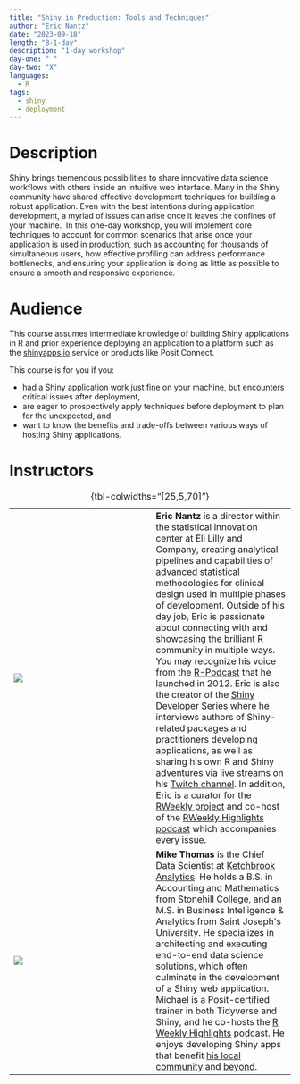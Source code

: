 ```yaml
---
title: "Shiny in Production: Tools and Techniques"
author: "Eric Nantz"
date: "2023-09-18"
length: "B-1-day"
description: "1-day workshop"
day-one: " "
day-two: "X"
languages:
  - R
tags:
  - shiny
  - deployment
---
```


# Description

Shiny brings tremendous possibilities to share innovative data science workflows with others inside an intuitive web interface.
Many in the Shiny community have shared effective development techniques for building a robust application.
Even with the best intentions during application development, a myriad of issues can arise once it leaves the confines of your machine. 
In this one-day workshop, you will implement core techniques to account for common scenarios that arise once your application is used in production, such as accounting for thousands of simultaneous users, how effective profiling can address performance bottlenecks, and ensuring your application is doing as little as possible to ensure a smooth and responsive experience.
 

# Audience

This course assumes intermediate knowledge of building Shiny applications in R and prior experience deploying an application to a platform such as the [shinyapps.io](https://www.google.com/url?q=http://shinyapps.io&source=gmail-imap&ust=1675909279000000&usg=AOvVaw16Rb7h20MkEcMyfHS3Xlot) service or products like Posit Connect.

This course is for you if you:

-   had a Shiny application work just fine on your machine, but encounters critical issues after deployment,
-   are eager to prospectively apply techniques before deployment to plan for the unexpected, and
-   want to know the benefits and trade-offs between various ways of hosting Shiny applications.

# Instructors

|                       |     |                                                                                                                                                                                                                                                                                                                                                                                                                                                                                                                                                                                                                                                                                                                                                                                                                                                                                                                                                                                        |
|------------------|------------------|-----------------------------------|
| ![](eric-nantz.jpg)   |     | **Eric Nantz** is a director within the statistical innovation center at Eli Lilly and Company, creating analytical pipelines and capabilities of advanced statistical methodologies for clinical design used in multiple phases of development. Outside of his day job, Eric is passionate about connecting with and showcasing the brilliant R community in multiple ways. You may recognize his voice from the [R-Podcast](https://r-podcast.org) that he launched in 2012. Eric is also the creator of the [Shiny Developer Series](https://shinydevseries.com) where he interviews authors of Shiny-related packages and practitioners developing applications, as well as sharing his own R and Shiny adventures via live streams on his [Twitch channel](https://twitch.tv/rpodcast). In addition, Eric is a curator for the [RWeekly project](https://rweekly.org) and co-host of the [RWeekly Highlights podcast](https://rweekly.fireside.fm) which accompanies every issue. |
| ![](mike-thomas.jpeg) |     | **Mike Thomas** is the Chief Data Scientist at [Ketchbrook Analytics](https://www.ketchbrookanalytics.com/). He holds a B.S. in Accounting and Mathematics from Stonehill College, and an M.S. in Business Intelligence & Analytics from Saint Joseph\'s University. He specializes in architecting and executing end-to-end data science solutions, which often culminate in the development of a Shiny web application. Michael is a Posit-certified trainer in both Tidyverse and Shiny, and he co-hosts the [R Weekly Highlights](https://rweekly.fireside.fm/) podcast. He enjoys developing Shiny apps that benefit [his local community](https://www.youtube.com/watch?v=21MnLDuRbS8&feature=youtu.be) and [beyond](https://www.ketchbrookanalytics.com/post/cohhio-launches-youth-homelessness-dashboard-developed-by-ketchbrook-analytics).                                                                                                                                   |

: {tbl-colwidths="\[25,5,70\]"}

